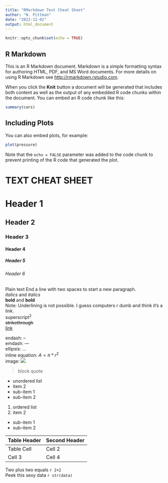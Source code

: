```yaml
---
title: "RMarkdown Text Cheat Sheet"
author: "N. Pittman"
date: "2022-12-02"
output: html_document
---
```


```r
knitr::opts_chunk$set(echo = TRUE)
```

## R Markdown

This is an R Markdown document. Markdown is a simple formatting syntax for authoring HTML, PDF, and MS Word documents. For more details on using R Markdown see <http://rmarkdown.rstudio.com>.

When you click the **Knit** button a document will be generated that includes both content as well as the output of any embedded R code chunks within the document. You can embed an R code chunk like this:

```r
summary(cars)
```

## Including Plots

You can also embed plots, for example:

```r
plot(pressure)
```

Note that the `echo = FALSE` parameter was added to the code chunk to prevent printing of the R code that generated the plot.

# __TEXT CHEAT SHEET__  

# Header 1
## Header 2
### Header 3
#### Header 4
##### Header 5
###### Header 6  

Plain text
End a line with two spaces to start a new paragraph.  
*italics* and _italics_  
**bold** and __bold__  
Note: Underlining is not possible. I guess computers r dumb and think it's a link.  
superscript^2^  
~~strikethrough~~  
[link](www.rstudio.com)  

endash: --  
emdash: ---  
ellipsis: ...  
inline equation: $A = \pi*r^{2}$  
image: ![](path/to/smallorb.png)  

> block quote  

* unordered list  
* item 2  
+ sub-item 1  
+ sub-item 2  

1. ordered list  
2. item 2  
+ sub-item 1  
+ sub-item 2   
  
Table Header | Second Header
------------- | -------------
Table Cell | Cell 2
Cell 3 | Cell 4

Two plus two equals `r 2+2`  
Peek this sexy data `r str(data)`

